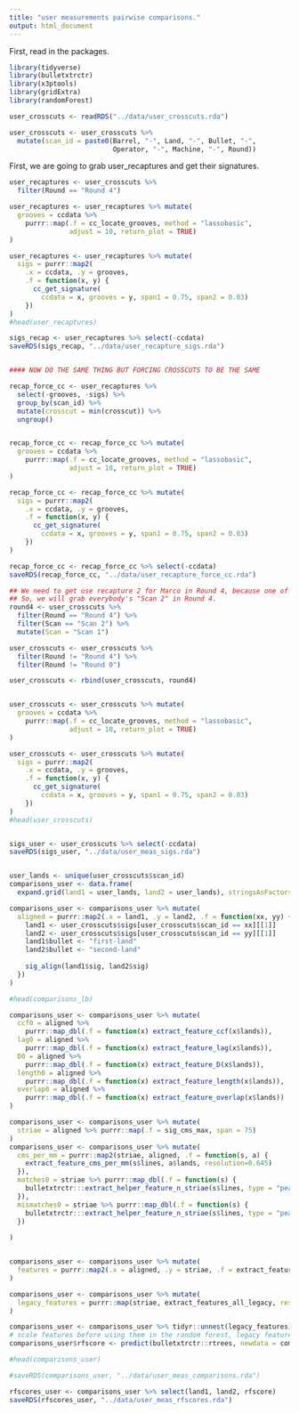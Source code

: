 ```yaml
---
title: "user measurements pairwise comparisons."
output: html_document
---
```



First, read in the packages.  

```r
library(tidyverse)
library(bulletxtrctr)
library(x3ptools)
library(gridExtra)
library(randomForest)
```


```r
user_crosscuts <- readRDS("../data/user_crosscuts.rda")

user_crosscuts <- user_crosscuts %>% 
  mutate(scan_id = paste0(Barrel, "-", Land, "-", Bullet, "-", 
                          Operator, "-", Machine, "-", Round))
```

First, we are going to grab user_recaptures and get their signatures.  

```r
user_recaptures <- user_crosscuts %>%
  filter(Round == "Round 4") 

user_recaptures <- user_recaptures %>% mutate(
  grooves = ccdata %>% 
    purrr::map(.f = cc_locate_grooves, method = "lassobasic", 
               adjust = 10, return_plot = TRUE)
)

user_recaptures <- user_recaptures %>% mutate(
  sigs = purrr::map2(
    .x = ccdata, .y = grooves, 
    .f = function(x, y) {
      cc_get_signature(
        ccdata = x, grooves = y, span1 = 0.75, span2 = 0.03)
    })
)
#head(user_recaptures)

sigs_recap <- user_recaptures %>% select(-ccdata)
saveRDS(sigs_recap, "../data/user_recapture_sigs.rda") 


#### NOW DO THE SAME THING BUT FORCING CROSSCUTS TO BE THE SAME  

recap_force_cc <- user_recaptures %>% 
  select(-grooves, -sigs) %>%
  group_by(scan_id) %>% 
  mutate(crosscut = min(crosscut)) %>%
  ungroup()


recap_force_cc <- recap_force_cc %>% mutate(
  grooves = ccdata %>% 
    purrr::map(.f = cc_locate_grooves, method = "lassobasic", 
               adjust = 10, return_plot = TRUE)
)

recap_force_cc <- recap_force_cc %>% mutate(
  sigs = purrr::map2(
    .x = ccdata, .y = grooves, 
    .f = function(x, y) {
      cc_get_signature(
        ccdata = x, grooves = y, span1 = 0.75, span2 = 0.03)
    })
)

recap_force_cc <- recap_force_cc %>% select(-ccdata)
saveRDS(recap_force_cc, "../data/user_recapture_force_cc.rda") 

```


```r
## We need to get use recapture 2 for Marco in Round 4, because one of the "Scan 1" files is missing.  
## So, we will grab everybody's "Scan 2" in Round 4.  
round4 <- user_crosscuts %>% 
  filter(Round == "Round 4") %>%
  filter(Scan == "Scan 2") %>%
  mutate(Scan = "Scan 1")

user_crosscuts <- user_crosscuts %>% 
  filter(Round != "Round 4") %>%
  filter(Round != "Round 0")

user_crosscuts <- rbind(user_crosscuts, round4)


user_crosscuts <- user_crosscuts %>% mutate(
  grooves = ccdata %>% 
    purrr::map(.f = cc_locate_grooves, method = "lassobasic", 
               adjust = 10, return_plot = TRUE)
)
```



```r
user_crosscuts <- user_crosscuts %>% mutate(
  sigs = purrr::map2(
    .x = ccdata, .y = grooves, 
    .f = function(x, y) {
      cc_get_signature(
        ccdata = x, grooves = y, span1 = 0.75, span2 = 0.03)
    })
)
#head(user_crosscuts)


sigs_user <- user_crosscuts %>% select(-ccdata)
saveRDS(sigs_user, "../data/user_meas_sigs.rda")


user_lands <- unique(user_crosscuts$scan_id)
comparisons_user <- data.frame(
  expand.grid(land1 = user_lands, land2 = user_lands), stringsAsFactors = FALSE)

comparisons_user <- comparisons_user %>% mutate(
  aligned = purrr::map2(.x = land1, .y = land2, .f = function(xx, yy) {
    land1 <- user_crosscuts$sigs[user_crosscuts$scan_id == xx][[1]]
    land2 <- user_crosscuts$sigs[user_crosscuts$scan_id == yy][[1]]
    land1$bullet <- "first-land"
    land2$bullet <- "second-land"
    
    sig_align(land1$sig, land2$sig)
  })
)

#head(comparisons_lb)

comparisons_user <- comparisons_user %>% mutate(
  ccf0 = aligned %>% 
    purrr::map_dbl(.f = function(x) extract_feature_ccf(x$lands)),
  lag0 = aligned %>% 
    purrr::map_dbl(.f = function(x) extract_feature_lag(x$lands)),
  D0 = aligned %>% 
    purrr::map_dbl(.f = function(x) extract_feature_D(x$lands)),
  length0 = aligned %>% 
    purrr::map_dbl(.f = function(x) extract_feature_length(x$lands)),
  overlap0 = aligned %>% 
    purrr::map_dbl(.f = function(x) extract_feature_overlap(x$lands))
)

comparisons_user <- comparisons_user %>% mutate(
  striae = aligned %>% purrr::map(.f = sig_cms_max, span = 75) 
)
comparisons_user <- comparisons_user %>% mutate(
  cms_per_mm = purrr::map2(striae, aligned, .f = function(s, a) {
    extract_feature_cms_per_mm(s$lines, a$lands, resolution=0.645)
  }),
  matches0 = striae %>% purrr::map_dbl(.f = function(s) {
    bulletxtrctr:::extract_helper_feature_n_striae(s$lines, type = "peak", match = TRUE)
  }),
  mismatches0 = striae %>% purrr::map_dbl(.f = function(s) {
    bulletxtrctr:::extract_helper_feature_n_striae(s$lines, type = "peak", match = FALSE)
  })
  
)


comparisons_user <- comparisons_user %>% mutate(
  features = purrr::map2(.x = aligned, .y = striae, .f = extract_features_all, resolution = 0.645)
)

comparisons_user <- comparisons_user %>% mutate(
  legacy_features = purrr::map(striae, extract_features_all_legacy, resolution = 0.645)
)

comparisons_user <- comparisons_user %>% tidyr::unnest(legacy_features) 
# scale features before using them in the random forest, legacy features can be used out of the box
comparisons_user$rfscore <- predict(bulletxtrctr::rtrees, newdata = comparisons_user, type = "prob")[,2]

#head(comparisons_user)

#saveRDS(comparisons_user, "../data/user_meas_comparisons.rda")

rfscores_user <- comparisons_user %>% select(land1, land2, rfscore)
saveRDS(rfscores_user, "../data/user_meas_rfscores.rda")


```